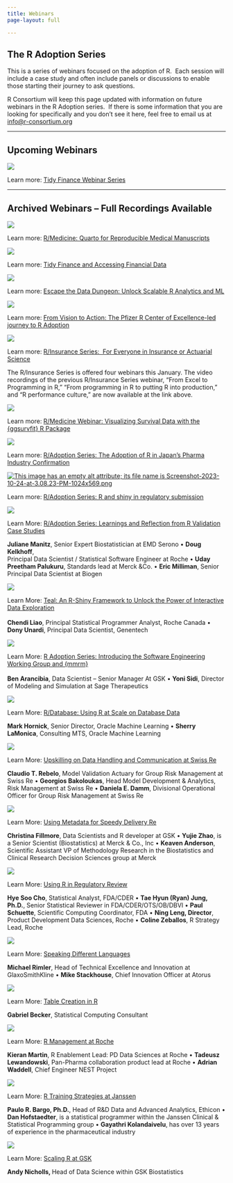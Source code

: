 ```yaml
---
title: Webinars
page-layout: full

---
```


## The R Adoption Series

This is a series of webinars focused on the adoption of R.  Each session will include a case study and 
often include panels or discussions to enable those starting their journey to ask questions.

R Consortium will keep this page updated with information on future webinars in the R Adoption series. 
If there is some information that you are looking for specifically and you don’t see it here, feel 
free to email us at [info@r-consortium.org](mailto:info@r-consortium.org)

___

## Upcoming Webinars

![](images/R-Validation-Mini-Series.webp)

Learn more: [Tidy Finance Webinar Series](tidy-finance-webinar-series)

___

## Archived Webinars – Full Recordings Available

![](images/quarto-for-reproducable-medical-manuscripts.webp)

Learn more: [R/Medicine: Quarto for Reproducible Medical Manuscripts](r-medicine-quarto-for-reproducible-medical-manuscripts.qmd)

![](https://www.r-consortium.org/wp-content/uploads/sites/13/2024/01/Screenshot-2024-01-09-at-11.47.25%E2%80%AFAM-1024x574.png)

Learn more: [Tidy Finance and Accessing Financial Data](https://www.r-consortium.org/new-webinar-tidy-finance-and-accessing-financial-data)

![](https://www.r-consortium.org/wp-content/uploads/sites/13/2024/01/R-Validation-Mini-Series-Part-I-II-Youtube-1-4-1024x576.png)

Learn more: [Escape the Data Dungeon: Unlock Scalable R Analytics and ML](https://www.r-consortium.org/escape-the-data-dungeon-unlock-scalable-r-analytics-and-ml)

[![](https://www.r-consortium.org/wp-content/uploads/sites/13/2024/01/R-Validation-Mini-Series-Part-I-II-Youtube-1-1.54.34%E2%80%AFPM-1024x576.png)](https://www.r-consortium.org/from-vision-to-action-the-r-pfizer-r-center-of-excellence-led-journey-to-r-adoption)

Learn more: [From Vision to Action: The Pfizer R Center of Excellence-led journey to R Adoption](https://www.r-consortium.org/from-vision-to-action-the-r-pfizer-r-center-of-excellence-led-journey-to-r-adoption)

![](https://www.r-consortium.org/wp-content/uploads/sites/13/2023/12/R-Validation-Mini-Series-Part-I-II-Youtube-1-4-1024x576.png)

Learn more: [R/Insurance Series:  For Everyone in Insurance or Actuarial Science](https://www.r-consortium.org/r-insurance-series-for-everyone-in-insurance-or-actuarial-science)

The R/Insurance Series is offered four webinars this January. The video recordings of the previous R/Insurance Series webinar, “From Excel to Programming in R,” “From programming in R to putting R into production,” and “R performance culture,” are now available at the link above.

![](https://www.r-consortium.org/wp-content/uploads/sites/13/2024/01/Screenshot-2024-01-03-at-3.18.13%E2%80%AFPM-1024x575.png)

Learn more: [R/Medicine Webinar: Visualizing Survival Data with the {ggsurvfit} R Package](https://www.r-consortium.org/r-medicine-webinar-visualizing-survival-data-with-the-ggsurvfit-r-package)

![](https://www.r-consortium.org/wp-content/uploads/sites/13/2024/01/Screenshot-2024-01-10-at-3.31.52%E2%80%AFPM-1024x574.png)

Learn more: [R/Adoption Series: The Adoption of R in Japan’s Pharma Industry Confirmation](https://www.r-consortium.org/r-adoption-series-the-adoption-of-r-in-japans-pharma-industry-confirmation)

[![This image has an empty alt attribute; its file name is Screenshot-2023-10-24-at-3.08.23-PM-1024x569.png](https://www.r-consortium.org/wp-content/uploads/sites/13/2023/10/Screenshot-2023-10-24-at-3.08.23-PM-1024x569.png)](https://www.r-consortium.org/r-adoption-series-r-and-shiny-in-regulatory-submissions-webinar)

Learn more: [R/Adoption Series: R and shiny in regulatory submission](https://www.r-consortium.org/r-adoption-series-r-and-shiny-in-regulatory-submissions-webinar)

[![](https://www.r-consortium.org/wp-content/uploads/sites/13/2023/03/11.png)](https://www.r-consortium.org/r-adoption-series-learnings-and-reflection-from-r-validation-case-studies)

Learn More: [R/Adoption Series: Learnings and Reflection from R Validation Case Studies](https://www.r-consortium.org/r-adoption-series-learnings-and-reflection-from-r-validation-case-studies)

**Juliane Manitz**, Senior Expert Biostatistician at EMD Serono • **Doug Kelkhoff**,  
Principal Data Scientist / Statistical Software Engineer at Roche • **Uday Preetham Palukuru**, Standards lead at Merck &Co. • **Eric Milliman**, Senior Principal Data Scientist at Biogen

<div class="container1">

<div class="column1">
<a href="#">
<img src="https://www.r-consortium.org/wp-content/uploads/sites/13/2023/01/Webinars-upcoming-banners-6.png" />
</a>
<p>Learn More: 
<a href="https://www.r-consortium.org/r-adoption-series-r-and-shiny-in-regulatory-submissions-webinar">
Teal: An R-Shiny Framework to Unlock the Power of Interactive Data Exploration
</a>
<br><br>
<strong>Chendi Liao</strong>, Principal Statistical Programmer Analyst, Roche Canada • <strong>Dony Unardi</strong>, Principal Data Scientist, Genentech</p>
</div>

<div class="column1">
<a href="https://www.r-consortium.org/r-adoption-series-introducing-the-software-engineering-working-group-and-mmrm">
<img src="https://www.r-consortium.org/wp-content/uploads/sites/13/2023/01/9-1.png" />
</a>
<p>Learn More: 
<a href="https://www.r-consortium.org/r-adoption-series-r-and-shiny-in-regulatory-submissions-webinar">
R Adoption Series: Introducing the Software Engineering Working Group and {mmrm}
</a>
<br><br>
<strong>Ben Arancibia</strong>, Data Scientist – Senior Manager At GSK • <strong>Yoni Sidi</strong>, Director of Modeling and Simulation at Sage Therapeutics</p>
</div>

</div>

<div class="container2">

<div class="column2">
<a href="#">
<img src="images/Webinars-upcoming-banners.webp" />
</a>
<p>Learn More: 
<a href="https://www.r-consortium.org/r-database-using-r-at-scale-on-database-data">
R/Database: Using R at Scale on Database Data
</a>
<br>

<strong>Mark Hornick</strong>, Senior Director, Oracle Machine Learning • <strong>Sherry LaMonica</strong>, Consulting MTS, Oracle Machine Learning</p>
</div>

<div class="column2">
<a href="#">
<img src="images/r_insurance.webp" />
</a>
<p>Learn More: 
<a href="https://www.r-consortium.org/upskilling-on-data-handling-and-communications-at-swiss-re">
Upskilling on Data Handling and Communication at Swiss Re
</a>
<br>

<strong>Claudio T. Rebelo</strong>, Model Validation Actuary for Group Risk Management at Swiss Re • <strong>Georgios Bakoloukas</strong>, Head Model Development & Analytics, Risk Management at Swiss Re • <strong>Daniela E. Damm</strong>, Divisional Operational Officer for Group Risk Management at Swiss Re
</p>
</div>


<div class="column2">
<a href="#">
<img src="images/WEBINAR-using-metadata-for-speedy-delivery.webp" />
</a>
<p>Learn More: 
<a href="https://www.r-consortium.org/using-metadata-for-speedy-delivery">
Using Metadata for Speedy Delivery Re
</a>
<br>

<strong>Christina Fillmore</strong>, Data Scientists and R developer at GSK  • 
<strong>Yujie Zhao</strong>, is a Senior Scientist (Biostatistics) at Merck & Co., Inc • 
<strong>Keaven Anderson</strong>, Scientific Assistant VP of Methodology Research in the Biostatistics and Clinical Research Decision Sciences group at Merck

</p>
</div>

<div class="column2">
<a href="#">
<img src="images/Using.webp" />
</a>
<p>Learn More: 
<a href="https://www.r-consortium.org/using-r-in-regulatory-review">
Using R in Regulatory Review
</a>
<br>

<strong>Hye Soo Cho</strong>, Statistical Analyst, FDA/CDER   • 
<strong>Tae Hyun (Ryan) Jung, Ph.D.</strong>, Senior Statistical Reviewer in FDA/CDER/OTS/OB/DBVI • 
<strong>Paul Schuette</strong>, Scientific Computing Coordinator, FDA • 
<strong>Ning Leng, Director</strong>, Product Development Data Sciences, Roche • 
<strong>Coline Zeballos</strong>, R Strategy Lead, Roche

</p>
</div>

<div class="column2">
<a href="#">
<img src="images/Speaking-Different-Languages.webp" />
</a>
<p>Learn More: 
<a href="https://www.r-consortium.org/speaking-different-languages-clinical-statistical-modelling-in-a-world-with-choice">
Speaking Different Languages
</a>
<br>

<strong>Michael Rimler</strong>, Head of Technical Excellence and Innovation at GlaxoSmithKline • 
<strong>Mike Stackhouse</strong>, Chief Innovation Officer at Atorus

</p>
</div>

<div class="column2">
<a href="#">
<img src="images/3-Reporting-Table-Creation-In-R.webp" />
</a>
<p>Learn More: 
<a href="https://www.r-consortium.org/reporting-table-creation-in-r">
Table Creation in R
</a>
<br>

<strong>Gabriel Becker</strong>, Statistical Computing Consultant

</p>
</div>

<div class="column2">
<a href="#">
<img src="images/R-Package-Management-at-Roche.webp" />
</a>
<p>Learn More: 
<a href="https://www.r-consortium.org/r-package-management-at-roche">
R Management at Roche
</a>
<br>

<strong>Kieran Martin</strong>, R Enablement Lead: PD Data Sciences at Roche • 
<strong>Tadeusz Lewandowski</strong>, Pan-Pharma collaboration product lead at Roche • 
<strong>Adrian Waddell</strong>, Chief Engineer NEST Project 

</p>
</div>

<div class="column2">
<a href="#">
<img src="images/Using-r-in-regulatory-review.webp" />
</a>
<p>Learn More: 
<a href="https://www.r-consortium.org/r-training-strategies-at-janssen">
R Training Strategies at Janssen
</a>
<br>

<strong>Paulo R. Bargo, Ph.D.</strong>, Head of R&D Data and Advanced Analytics, Ethicon • 
<strong>Dan Hofstaedter</strong>, is a statistical programmer within the Janssen Clinical & Statistical Programming group • 
<strong>Gayathri Kolandaivelu</strong>, has over 13 years of experience in the pharmaceutical industry

</p>
</div>

<div class="column2">
<a href="#">
<img src="images/Scaling-R-at-GSK.webp" />
</a>
<p>Learn More: 
<a href="https://www.r-consortium.org/scaling-r-at-gsk">
Scaling R at GSK
</a>
<br>

<strong>Andy Nicholls, </strong>Head of Data Science within GSK Biostatistics

</p>
</div>



</div>